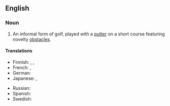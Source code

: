==English==

===Noun===
{{wikipedia}}
{{en-noun|-}}

# {{lb|en|golf}} An informal form of golf, played with a [[putter]] on a short course featuring novelty [[obstacle]]s.
#: {{syn|en|crazy golf|minigolf|putt-putt|Tom Thumb golf}}

====Translations====
{{trans-top|informal form of golf}}
* Finnish: {{t|fi|minigolf}}, {{t|fi|pienoisgolf}}, {{t|fi|ratagolf}}
* French: {{t+|fr|minigolf|m}}, {{t|fr|golf miniature|m}}
* German: {{t+|de|Minigolf|n}}
* Japanese: {{t|ja|パターゴルフ|tr=patāgorufu|sc=Jpan}}, {{t|ja|ミニゴルフ|tr=minigorufu|sc=Jpan}}
{{trans-mid}}
* Russian: {{t|ru|миниго́льф|m}}
* Spanish: {{t|es|minigolf|m}}
* Swedish: {{t+|sv|minigolf|c}}
{{trans-bottom}}
